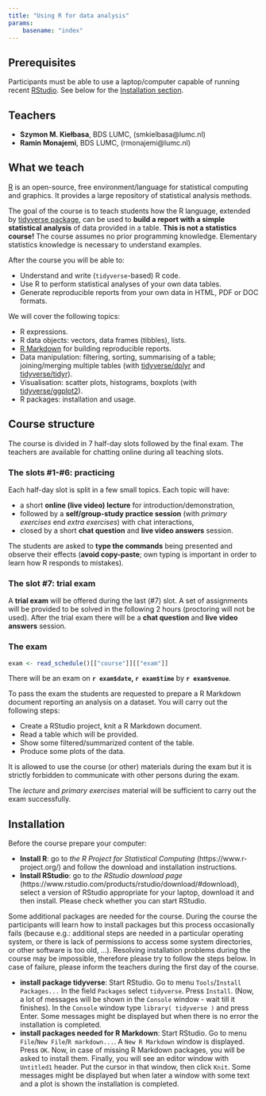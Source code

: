 ```yaml
---
title: "Using R for data analysis"
params:
    basename: "index"
---
```


## Prerequisites

Participants must be able to use a laptop/computer capable of running recent 
[RStudio](https://www.rstudio.com/products/rstudio/). See below for the [Installation section](#Installation).

## Teachers

- **Szymon M. Kiełbasa**, BDS LUMC, (smkielbasa@lumc.nl)
- **Ramin Monajemi**, BDS LUMC, (rmonajemi@lumc.nl)

## What we teach

[R](https://www.r-project.org/) is an open-source, free environment/language for statistical computing and graphics. It provides a large repository of statistical analysis methods. 

The goal of the course is to teach students how the R language, extended by [tidyverse package](https://www.tidyverse.org), can be used to **build a report with a simple statistical analysis** of data provided in a table. **This is not a statistics course!** The course assumes no prior programming knowledge. Elementary statistics knowledge is necessary to understand examples.

After the course you will be able to:

- Understand and write (`tidyverse`-based) R code.
- Use R to perform statistical analyses of your own data tables.
- Generate reproducible reports from your own data in HTML, PDF or DOC formats.

We will cover the following topics:

- R expressions.
- R data objects: vectors, data frames (tibbles), lists.
- [R Markdown](http://rmarkdown.rstudio.com/) for building reproducible reports.
- Data manipulation: filtering, sorting, summarising of a table; joining/merging multiple tables (with [tidyverse/dplyr](https://dplyr.tidyverse.org/) and [tidyverse/tidyr](https://tidyr.tidyverse.org/)).
- Visualisation: scatter plots, histograms, boxplots (with [tidyverse/ggplot2](https://ggplot2.tidyverse.org/)).
- R packages: installation and usage.

## Course structure

The course is divided in 7 half-day slots followed by the final exam. The teachers are available for chatting online during all teaching slots.

### The slots #1-#6: practicing

Each half-day slot is split in a few small topics. Each topic will have:

- a short **online (live video) lecture** for introduction/demonstration,
- followed by a **self/group-study practice session** (with *primary exercises* end *extra exercises*) with chat interactions,
- closed by a short **chat question** and **live video answers** session.

The students are asked to **type the commands** being presented and observe their effects (**avoid copy-paste**; own typing is important in order to learn how R responds to mistakes).  

### The slot #7: trial exam

A **trial exam** will be offered during the last (#7) slot. A set of assignments will be provided to be solved in the following 2 hours (proctoring will not be used). After the trial exam there will be a **chat question** and **live video answers** session.


### The exam

```r
exam <- read_schedule()[["course"]][["exam"]]
```

There will be an exam on **`r exam$date`, `r exam$time`** by **`r exam$venue`**.

To pass the exam the students are requested to prepare a R Markdown document reporting an analysis on a dataset. You will carry out the following steps:

- Create a RStudio project, knit a R Markdown document.
- Read a table which will be provided.
- Show some filtered/summarized content of the table.
- Produce some plots of the data.

It is allowed to use the course (or other) materials during the exam but it is strictly forbidden to communicate with other persons during the exam.

The *lecture* and *primary exercises* material will be sufficient to carry out the exam successfully. 

## Installation

Before the course prepare your computer:

- **Install R**: go to *the R Project for Statistical Computing* (https://www.r-project.org/) and follow the download and installation instructions.
- **Install RStudio**: go to *the RStudio download page* (https://www.rstudio.com/products/rstudio/download/#download), select a version of RStudio appropriate for your laptop, download it and then install. Please check whether you can start RStudio.

Some additional packages are needed for the course.
During the course the participants will learn how to install packages but this process occasionally fails (because e.g.: additional steps are needed in a particular operating system, or there is lack of permissions to access some system directories, or other software is too old, ...).
Resolving installation problems during the course may be impossible, therefore please try to follow the steps below.
In case of failure, please inform the teachers during the first day of the course.

- **install package tidyverse**: Start RStudio. Go to menu `Tools`/`Install Packages...` In the field `Packages` select `tidyverse`. Press `Install`. (Now, a lot of messages will be shown in the `Console` window - wait till it finishes). In the `Console` window type `library( tidyverse )` and press Enter. Some messages might be displayed but when there is no error the installation is completed.
- **install packages needed for R Markdown**: Start RStudio. Go to menu `File`/`New File`/`R markdown...`. A `New R Markdown` window is displayed. Press `OK`. Now, in case of missing R Markdown packages, you will be asked to install them. Finally, you will see an editor window with `Untitled1` header. Put the cursor in that window, then click `Knit`. Some messages might be displayed but when later a window with some text and a plot is shown the installation is completed.




  


<!--
## Materials

The course materials are served:

- as [HTML pages](`r params$RCourseURL`/index.html) at `r params$RCourseURL`/index.html
- as a [.zip file](`r params$RCourseURL`/R_course.zip)
- as a [.tar.gz file](`r params$RCourseURL`/R_course.tgz)

The materials contain a [`data` directory](`r params$RCourseURL`/data) with the __data__ __files__ used in the presentations/tasks. The directory can be also accessed at `r params$RCourseURL`/data -->
